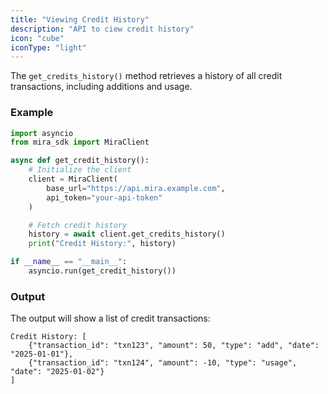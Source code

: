 ```yaml
---
title: "Viewing Credit History"
description: "API to ciew credit history"
icon: "cube"
iconType: "light"
---
```


The `get_credits_history()` method retrieves a history of all credit transactions, including additions and usage.

### Example

```python Python
import asyncio
from mira_sdk import MiraClient

async def get_credit_history():
    # Initialize the client
    client = MiraClient(
        base_url="https://api.mira.example.com",
        api_token="your-api-token"
    )

    # Fetch credit history
    history = await client.get_credits_history()
    print("Credit History:", history)

if __name__ == "__main__":
    asyncio.run(get_credit_history())
```

### Output

The output will show a list of credit transactions:

```plaintext
Credit History: [
    {"transaction_id": "txn123", "amount": 50, "type": "add", "date": "2025-01-01"},
    {"transaction_id": "txn124", "amount": -10, "type": "usage", "date": "2025-01-02"}
]
```